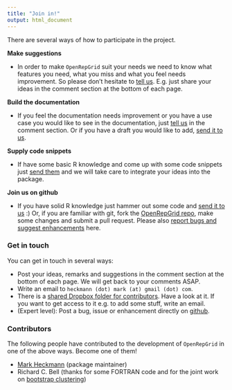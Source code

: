 ```yaml
---
title: "Join in!"
output: html_document
---
```


There are several ways of how to participate in the project.

**<i class="icon-comment"></i> Make suggestions**

* In order to make `OpenRepGrid` suit your needs we need to know what features you need, what you miss and what you feel needs improvement. So please don't hesitate to [tell us](#get-in-touch). E.g. just share your ideas in the comment section at the bottom of each page. 

       
**<i class="icon-pencil"></i> Build the documentation** 

* If you feel the documentation needs improvement or you have a use case you would like to see in the documentation, just [tell us](#get-in-touch) in the comment section. Or if you have a draft you would like to add, [send it to us](#get-in-touch).

**<i class="icon-align-justify"></i> Supply code snippets** 

* If have some basic R knowledge and come up with some code snippets just [send them](#get-in-touch) and we will take care to integrate your ideas into the package.

**<i class="icon-user"></i> Join us on github** 

* If you have solid R knowledge just hammer out some code and [send it to us](#get-in-touch) :) Or, if you are familiar with git, fork the [OpenRepGrid repo](https://github.com/markheckmann/OpenRepGrid), make some changes and submit a pull request. Please also [report bugs and suggest enhancements](https://github.com/markheckmann/OpenRepGrid/issues) here.

<!--
**<i class="icon-gift"></i> Give financial support**

* If you like to help us paying the server hosting costs, just make a small donation. <form action="https://www.paypal.com/cgi-bin/webscr" method="post" target="_top">
<input type="hidden" name="cmd" value="_s-xclick">
<input type="hidden" name="hosted_button_id" value="ZMJ3KA9XW9FCN">
<input type="image" src="https://www.paypalobjects.com/en_US/i/btn/btn_donate_SM.gif" border="0" name="submit" alt="PayPal - The safer, easier way to pay online!">
<img alt="" border="0" src="https://www.paypalobjects.com/de_DE/i/scr/pixel.gif" width="1" height="1">
</form>

-->


### Get in touch

You can get in touch in several ways:

* Post your ideas, remarks and suggestions in the comment section at the bottom of each page. We will get back to your comments ASAP.
* Write an email to `heckmann (dot) mark (at) gmail (dot) com`.
* There is a [shared Dropbox folder for contributors](https://www.dropbox.com/sh/453dhcf2b0i2tq6/AAC09Qkg5jMGl2ZAh2EYi7-Da?dl=0). Have a look at it. If you want to get access to it e.g. to add some stuff, write an email.
* (Expert level): Post a bug, issue or enhancement directly on [github](https://github.com/markheckmann/OpenRepGrid/issues).


### Contributors

The following people have contributed to the development of `OpenRepGrid` in one of the above ways. Become one of them!

* [Mark Heckmann](http://www.markheckmann.de) (package maintainer)
* Richard C. Bell (thanks for some FORTRAN code and for the joint work on [bootstrap clustering](slideshare.net/markheckmann/a-new-development-in-the-hierarchical-clustering-of-repertory-grid-data-24444362)) 



